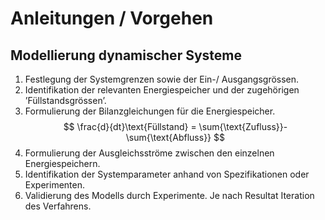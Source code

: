 # Anleitungen / Vorgehen

## Modellierung dynamischer Systeme

1. Festlegung der Systemgrenzen sowie der Ein-/ Ausgangsgrössen.
2. Identifikation der relevanten Energiespeicher und der zugehörigen ’Füllstandsgrössen’.
3. Formulierung der Bilanzgleichungen für die Energiespeicher.
   $$
   \frac{d}{dt}\text{Füllstand} = \sum{\text{Zufluss}}-\sum{\text{Abfluss}}
   $$
4. Formulierung der Ausgleichsströme zwischen den einzelnen Energiespeichern.
1. Identifikation der Systemparameter anhand von Spezifikationen oder Experimenten.
1. Validierung des Modells durch Experimente. Je nach Resultat Iteration des Verfahrens.